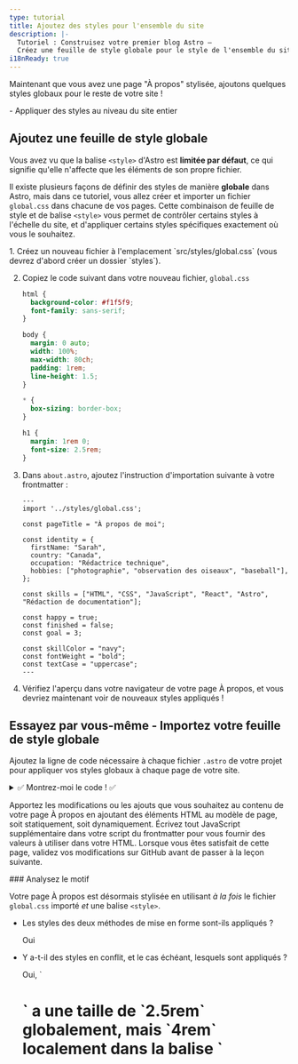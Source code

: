 ```yaml
---
type: tutorial
title: Ajoutez des styles pour l'ensemble du site
description: |-
  Tutoriel : Construisez votre premier blog Astro —
  Créez une feuille de style globale pour le style de l'ensemble du site
i18nReady: true
---
```


Maintenant que vous avez une page "À propos" stylisée, ajoutons quelques styles globaux pour le reste de votre site !

<PreCheck>
  - Appliquer des styles au niveau du site entier
</PreCheck>

## Ajoutez une feuille de style globale

Vous avez vu que la balise `<style>` d'Astro est **limitée par défaut**, ce qui signifie qu'elle n'affecte que les éléments de son propre fichier.

Il existe plusieurs façons de définir des styles de manière **globale** dans Astro, mais dans ce tutoriel, vous allez créer et importer un fichier `global.css` dans chacune de vos pages. Cette combinaison de feuille de style et de balise `<style>` vous permet de contrôler certains styles à l'échelle du site, et d'appliquer certains styles spécifiques exactement où vous le souhaitez.

<Steps>
1. Créez un nouveau fichier à l'emplacement `src/styles/global.css` (vous devrez d'abord créer un dossier `styles`).

2. Copiez le code suivant dans votre nouveau fichier, `global.css`

    ```css title="src/styles/global.css"
    html {
      background-color: #f1f5f9;
      font-family: sans-serif;
    }

    body {
      margin: 0 auto;
      width: 100%;
      max-width: 80ch;
      padding: 1rem;
      line-height: 1.5;
    }

    * {
      box-sizing: border-box;
    }

    h1 {
      margin: 1rem 0;
      font-size: 2.5rem;
    }
    ```

3. Dans `about.astro`, ajoutez l'instruction d'importation suivante à votre frontmatter : 

    ```astro title="src/pages/about.astro" ins={2}
    ---
    import '../styles/global.css';

    const pageTitle = "À propos de moi";

    const identity = {
      firstName: "Sarah",
      country: "Canada",
      occupation: "Rédactrice technique",
      hobbies: ["photographie", "observation des oiseaux", "baseball"],
    };

    const skills = ["HTML", "CSS", "JavaScript", "React", "Astro", "Rédaction de documentation"];

    const happy = true;
    const finished = false;
    const goal = 3;

    const skillColor = "navy";
    const fontWeight = "bold";
    const textCase = "uppercase";
    ---
    ```

4. Vérifiez l'aperçu dans votre navigateur de votre page À propos, et vous devriez maintenant voir de nouveaux styles appliqués !
</Steps>

<Box icon="puzzle-piece">

## Essayez par vous-même - Importez votre feuille de style globale

Ajoutez la ligne de code nécessaire à chaque fichier `.astro` de votre projet pour appliquer vos styles globaux à chaque page de votre site.

<details>
<summary>✅ Montrez-moi le code ! ✅</summary>

Ajoutez l'instruction d'importation suivante aux deux autres fichiers de page : `src/pages/index.astro` et `src/pages/blog.astro`

```astro title="src/pages/index.astro" ins={2}
---
import '../styles/global.css';
---
```
</details>
</Box>

Apportez les modifications ou les ajouts que vous souhaitez au contenu de votre page À propos en ajoutant des éléments HTML au modèle de page, soit statiquement, soit dynamiquement. Écrivez tout JavaScript supplémentaire dans votre script du frontmatter pour vous fournir des valeurs à utiliser dans votre HTML. Lorsque vous êtes satisfait de cette page, validez vos modifications sur GitHub avant de passer à la leçon suivante.

<Box icon="question-mark">
### Analysez le motif

Votre page À propos est désormais stylisée en utilisant *à la fois* le fichier `global.css` importé *et* une balise `<style>`.

- Les styles des deux méthodes de mise en forme sont-ils appliqués ? 

    <p>
      <Spoiler>Oui</Spoiler>
    </p>

- Y a-t-il des styles en conflit, et le cas échéant, lesquels sont appliqués ?

    <p>
      <Spoiler>Oui, `<h1>` a une taille de `2.5rem` globalement, mais `4rem` localement dans la balise `<style>`. La règle locale `4rem` est appliquée sur la page À propos.</Spoiler>
    </p>

- Décrivez comment `global.css` et `<style>` travaillent ensemble.

    <p>
      <Spoiler>Lorsque des styles en conflit sont définis à la fois globalement et dans une balise `<style>` locale d'une page, les styles locaux devraient écraser les styles globaux. (Cependant, il peut y avoir d'autres facteurs en jeu, il est donc toujours recommandé d'inspecter visuellement votre site pour vous assurer que vos styles soient correctement appliqués !)</Spoiler>
    </p>

- Comment choisiriez-vous de déclarer un style plutôt dans un fichier `global.css` ou dans une balise `<style>` ?

    <p>
      <Spoiler>Si vous souhaitez qu'un style soit appliqué à l'ensemble du site, vous choisiriez d'utiliser un fichier `global.css`. Cependant, si vous souhaitez que les styles s'appliquent uniquement au contenu HTML d'un seul fichier `.astro`, sans affecter d'autres éléments de votre site, vous choisiriez une balise `<style>`.</Spoiler>
    </p>

</Box>



<Box icon="check-list">
## Liste de contrôle

<Checklist>
- [ ] Je peux ajouter des styles CSS globaux en important un fichier `.css`.
</Checklist>
</Box>

### Ressources
- [Comparaison entre la syntaxe d'Astro et JSX](/fr/basics/astro-syntax/#différences-entre-astro-et-jsx)

- [Balise `<style>` Astro](/fr/guides/styling/#styliser-avec-astro)

- [Variables CSS dans Astro](/fr/guides/styling/#variables-css)

